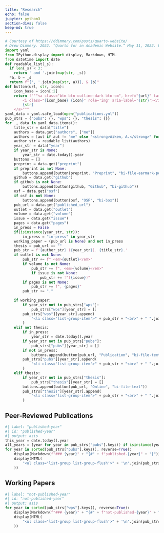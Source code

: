 ```yaml
---
title: "Research"
echo: false
jupyter: python3
section-divs: false
keep-md: true
---
```


```python
# Courtesy of https://ddimmery.com/posts/quarto-website/
# Drew Dimmery. 2022. “Quarto for an Academic Website.” May 11, 2022. https://ddimmery.com/posts/quarto-website.
import yaml
from IPython.display import display, Markdown, HTML
from datetime import date
def readable_list(_s):
  if len(_s) < 3:
    return ' and '.join(map(str, _s))
  *a, b = _s
  return f"{', '.join(map(str, a))}, & {b}"
def button(url, str, icon):
    icon_base = icon[:2]
    return f"""<a class="btn btn-outline-dark btn-sm", href="{url}" target="_blank" rel="noopener noreferrer">
        <i class="{icon_base} {icon}" role='img' aria-label='{str}'></i>
        {str}
    </a>"""
yaml_data = yaml.safe_load(open("publications.yml"))
pub_strs = {"pubs": {}, "wps": {}, "thesis": {}}
for _, data in yaml_data.items():
    title_str = data["title"]
    authors = data.get("authors", ["me"])
    authors = [aut if aut != "me" else "<strong>Aiken, A.</strong>" for aut in authors]
    author_str = readable_list(authors)
    year_str = data["year"]
    if year_str is None:
        year_str = date.today().year
    buttons = []
    preprint = data.get("preprint")
    if preprint is not None:
        buttons.append(button(preprint, "Preprint", "bi-file-earmark-pdf"))
    github = data.get("github")
    if github is not None:
        buttons.append(button(github, "Github", "bi-github"))
    osf = data.get("osf")
    if osf is not None:
        buttons.append(button(osf, "OSF", "bi-box"))
    pub_url = data.get("published_url")
    outlet = data.get("outlet")
    volume = data.get("volume")
    issue = data.get("issue")
    pages = data.get("pages")
    in_press = False
    if(isinstance(year_str, str)):
        in_press = "in-press" in year_str
    working_paper = (pub_url is None) and not in_press
    thesis = pub_url == ""
    pub_str = f'{author_str} ({year_str}). {title_str}.'
    if outlet is not None:
        pub_str += f" <em>{outlet}</em>"
        if volume is not None:
            pub_str += f", <em>{volume}</em>"
            if issue is not None:
                pub_str += f"({issue})"
        if pages is not None:
            pub_str += f", {pages}"
        pub_str += "."
            
    if working_paper:
        if year_str not in pub_strs["wps"]:
            pub_strs["wps"][year_str] = []
        pub_strs["wps"][year_str].append(
            "<li class='list-group-item'>" + pub_str + "<br>" + " ".join(buttons) + "</li>"
        )
    elif not thesis:
        if in_press:
            year_str = date.today().year
        if year_str not in pub_strs["pubs"]:
            pub_strs["pubs"][year_str] = []
        if not in_press:
            buttons.append(button(pub_url, "Publication", "bi-file-text"))
        pub_strs["pubs"][year_str].append(
            "<li class='list-group-item'>" + pub_str + "<br>" + " ".join(buttons) + "</li>"
        )
    elif thesis:
        if year_str not in pub_strs["thesis"]:
            pub_strs["thesis"][year_str] = []
        buttons.append(button(pub_url, "Online", "bi-file-text"))
        pub_strs["thesis"][year_str].append(
            "<li class='list-group-item'>" + pub_str + "<br>" + " ".join(buttons) + "</li>"
        )
```

## Peer-Reviewed Publications

```python
#| label: "published-year"
#| id: "published-year"
#| output: asis
this_year = date.today().year
all_years = [year for year in pub_strs["pubs"].keys() if isinstance(year, int)]
for year in sorted(pub_strs["pubs"].keys(), reverse=True):
    display(Markdown(f"### {year}" + "{#" + f"published-{year}" + "}"))
    display(HTML(
        "<ul class='list-group list-group-flush'>" + '\n'.join(pub_strs["pubs"][year]) + "</ul>"
    ))
```

## Working Papers

```python
#| label: "not-published-year"
#| id: "not-published-year"
#| output: asis
for year in sorted(pub_strs["wps"].keys(), reverse=True):
    display(Markdown(f"### {year}" + "{#" + f"not-published-{year}" + "}"))
    display(HTML(
        "<ul class='list-group list-group-flush'>" + '\n'.join(pub_strs["wps"][year]) + "</ul>"
    ))
```
